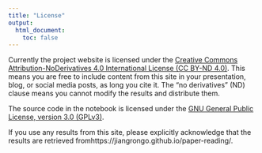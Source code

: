 ```yaml
---
title: "License"
output:
  html_document:
    toc: false
---
```


Currently the project website is licensed under the
[Creative Commons Attribution-NoDerivatives 4.0 International License (CC BY-ND 4.0)][site-license].
This means you are free to include content from this site in your presentation, blog, or social media posts, as long you cite it.
The "no derivatives" (ND) clause means you cannot modify the results and distribute them.

The source code in the notebook is licensed under the [GNU General Public License, version 3.0 (GPLv3)][code-license].

If you use any results from this site, please explicitly acknowledge that
the results are retrieved fromhttps://jiangrongo.github.io/paper-reading/.

[code-license]: https://www.gnu.org/licenses/gpl-3.0.txt
[site-license]: https://creativecommons.org/licenses/by-nd/4.0/
